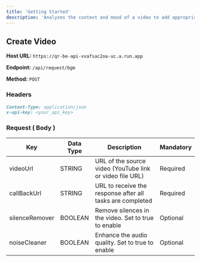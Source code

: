 ```yaml
---
title: 'Getting Started'
description: 'Analyzes the context and mood of a video to add appropriate background music, enhancing its engagement. Enhances video content for marketing, entertainment, or educational purposes.'
---
```


## Create Video

**Host URL:** `https://qr-be-api-vvafsac2oa-uc.a.run.app`

**Endpoint:** `/api/request/bgm`

**Method:** `POST`

### Headers

```markdown
Content-Type: application/json
x-api-key: <your_api_key> 
```

### Request ( Body )



Key              | Data Type | Description                                                                       | Mandatory
-----------------|-----------|-----------------------------------------------------------------------------------|-----------
videoUrl         | STRING    | URL of the source video (YouTube link or video file URL)                            | Required
callBackUrl      | STRING    | URL to receive the response after all tasks are completed                          | Required
silenceRemover   | BOOLEAN   | Remove silences in the video. Set to true to enable                                 | Optional
noiseCleaner     | BOOLEAN   | Enhance the audio quality. Set to true to enable                                    | Optional


